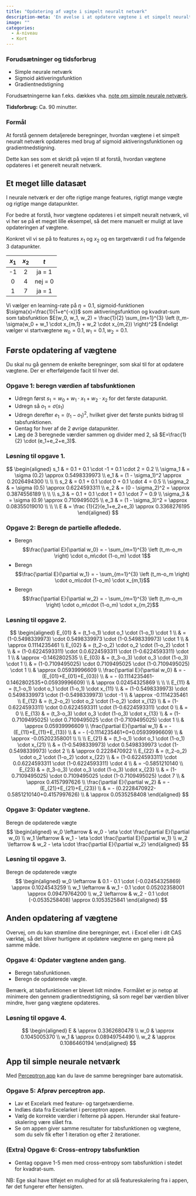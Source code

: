 ```yaml
---
title: "Opdatering af vægte i simpelt neuralt netværk"
description-meta: 'En øvelse i at opdatere vægtene i et simpelt neuralt nætværk'
image: ""
categories:
  - A-niveau
  - Kort
---
```


::: {.callout-caution collapse="true" appearance="minimal"}
### Forudsætninger og tidsforbrug

+ Simple neurale netværk
+ Sigmoid aktiveringsfunktion
+ Gradientnedstigning

Forudsætningerne kan f.eks. dækkes vha. [note om simple neurale netværk](../materialer/perceptron/perceptron.qmd){target="_blank"}.

**Tidsforbrug:** Ca. 90 minutter.

:::

::: {.purpose}

### Formål

At forstå gennem detaljerede beregninger, hvordan vægtene i et simpelt neuralt netværk opdateres med brug af sigmoid aktiveringsfunktionen og gradientnedstigning.

Dette kan ses som et skridt på vejen til at forstå, hvordan vægtene opdateres i et generelt neuralt netværk.

:::

## Et meget lille datasæt

I neurale netværk er der ofte rigtige mange features, rigtigt mange vægte og rigtige mange datapunkter. 

For bedre at forstå, hvor vægtene opdateres i et simpelt neuralt netværk, vil vi her se på et meget lille eksempel, så det mere manuelt er muligt at lave opdateringen af vægtene.

Konkret vil vi se på to features $x_1$ og $x_2$ og en targetværdi $t$ ud fra følgende 3 datapunkter.

|$x_1$ | $x_2$ | $t$ |
|:---:|:---:|:---:|
| -1 | 2 | ja = 1 |
| 0 | 4 | nej = 0 |
| 1 | 7 | ja = 1 |

Vi vælger en learning-rate på $\eta = 0.1$, 
sigmoid-funktionen $\sigma(x)=\frac{1}{1+e^{-x}}$ som aktiveringsfunktion 
og kvadrat-sum som tabsfunktion $E(w_0, w_1, w_2) = \frac{1}{2} \sum_{m=1}^{3} \left (t_m-\sigma(w_0 + w_1 \cdot x_{m,1} + w_2 \cdot x_{m,2}) \right)^2$ 
Endeligt vælger vi startvægtene $w_0=0.1, w_1=0.1, w_2=0.1$.

## Første opdatering af vægtene

Du skal nu gå gennem de enkelte beregninger, som skal til for at opdatere vægtene. Der er efterfølgende facit til hver del.

::: {.callout-note collapse="false" appearance="minimal"}
### Opgave 1: beregn værdien af tabsfunktionen
* Udregn først $s_1 = w_0 + w_1 \cdot x_1 + w_2 \cdot x_2$ for det første datapunkt.
* Udregn så $o_1 = \sigma (s_1)$
* Udregn derefter $e_1 = (t_1 - o_1)^2$, hvilket giver det første punkts bidrag til tabsfunktionen.
* Gentag for hver af de 2 øvrige datapunkter.
* Læg de 3 beregnede værdier sammen og divider med 2, så $E=\frac{1}{2} \cdot (e_1+e_2+e_3)$.

:::

::: {.callout-note collapse="true" appearance="minimal"}
### Løsning til opgave 1.
$$
\begin{aligned}
s_1  & = 0.1 + 0.1 \cdot -1 + 0.1 \cdot 2   = 0.2 \\
\sigma_1 & = \sigma (0.2)  \approx 0.5498339973 \\
e_1 & = (1 - \sigma_1)^2  \approx 0.2026494300 \\
\\
\\
s_2 & = 0.1 + 0.1 \cdot 0 + 0.1 \cdot 4 = 0.5 \\
\sigma_2 & = \sigma (0.5) \approx 0.6224593311 \\
e_2 & = (0 - \sigma_2)^2 = \approx 0.3874556189 \\
\\
\\
s_3 & = 0.1 + 0.1 \cdot 1 + 0.1 \cdot 7 = 0.9 \\
\sigma_3 & = \sigma (0.9) \approx 0.7109495025 \\
e_3 & = (1 - \sigma_3)^2 = \approx 0.08355019010 \\
\\
\\
E & = \frac {1}{2}(e_1+e_2+e_3) \approx 0.3368276195
\end{aligned}
$$
:::

::: {.callout-note collapse="false" appearance="minimal"}
### Opgave 2: Beregn de partielle afledede.

* Beregn $$\frac{\partial E}{\partial w_0} = - \sum_{m=1}^{3} \left (t_m-o_m \right) \cdot o_m\cdot (1-o_m) \cdot 1$$
* Beregn $$\frac{\partial E}{\partial w_1} = - \sum_{m=1}^{3} \left (t_m-o_m \right) \cdot o_m\cdot (1-o_m) \cdot x_{m,1}$$
* Beregn $$\frac{\partial E}{\partial w_2} = - \sum_{m=1}^{3} \left (t_m-o_m \right) \cdot o_m\cdot (1-o_m) \cdot x_{m,2}$$

:::

::: {.callout-note collapse="true" appearance="minimal"}
### Løsning til opgave 2.
$$
\begin{aligned}
E_{01} & = (t_1-o_1) \cdot o_1 \cdot (1-o_1) \cdot 1 \\ 
       & = (1-0.5498339973) \cdot 0.5498339973 \cdot (1-0.5498339973) \cdot 1 \\
       & \approx 0.1114235461 \\
E_{02} & = (t_2-o_2) \cdot o_2 \cdot (1-o_2) \cdot 1 \\
       & = (1-0.6224593311) \cdot 0.0.6224593311 \cdot (1-0.6224593311) \cdot 1 \\
       & \approx -0.1462802535 \\
E_{03} & = (t_3-o_3) \cdot o_3 \cdot (1-o_3) \cdot 1 \\
      & = (1-0.7109495025) \cdot 0.7109495025 \cdot (1-0.7109495025) \cdot 1 \\
      & \approx 0.05939996609 \\
\frac{\partial E}{\partial w_0} & = -(E_{01}+E_{01}+E_{03}) \\
      & = - (0.1114235461-0.1462802535+0.05939996609) \\
      & \approx 0.02454325869 \\
\\
\\
E_{11} & = (t_1-o_1) \cdot o_1 \cdot (1-o_1) \cdot x_{11} \\ 
       & = (1-0.5498339973) \cdot 0.5498339973 \cdot (1-0.5498339973) \cdot -1 \\
       & \approx -0.1114235461 \\
E_{12} & = (t_2-o_2) \cdot o_2 \cdot (1-o_2) \cdot x_{12} \\
       & = (1-0.6224593311) \cdot 0.0.6224593311 \cdot (1-0.6224593311) \cdot 0 \\
       & = 0 \\
E_{13} & = (t_3-o_3) \cdot o_3 \cdot (1-o_3) \cdot x_{13} \\
      & = (1-0.7109495025) \cdot 0.7109495025 \cdot (1-0.7109495025) \cdot 1 \\
      & \approx 0.05939996609 \\
\frac{\partial E}{\partial w_1} & = -(E_{11}+E_{11}+E_{13}) \\
      & = - (-0.1114235461+0+0.05939996609) \\
      & \approx -0.05202358001 \\    
\\
\\
E_{21} & = (t_1-o_1) \cdot o_1 \cdot (1-o_1) \cdot x_{21} \\ 
       & = (1-0.5498339973) \cdot 0.5498339973 \cdot (1-0.5498339973) \cdot 2 \\
       & \approx 0.2228470922 \\
E_{22} & = (t_2-o_2) \cdot o_2 \cdot (1-o_2) \cdot x_{22} \\
       & = (1-0.6224593311) \cdot 0.0.6224593311 \cdot (1-0.6224593311) \cdot 4 \\
       & = -0.5851210140 \\
E_{23} & = (t_3-o_3) \cdot o_3 \cdot (1-o_3) \cdot x_{23} \\
      & = (1-0.7109495025) \cdot 0.7109495025 \cdot (1-0.7109495025) \cdot 7 \\
      & \approx 0.4157997626 \\
\frac{\partial E}{\partial w_2} & = -(E_{21}+E_{21}+E_{23}) \\
      & = - (0.2228470922-0.5851210140+0.4157997626) \\
      & \approx 0.0535258408
\end{aligned}
$$

:::

::: {.callout-note collapse="false" appearance="minimal"}
### Opgave 3: Opdater vægtene.

Beregn de opdaterede vægte
$$
\begin{aligned}
w_0 \leftarrow & w_0 - \eta \cdot \frac{\partial E}{\partial w_0}   \\
w_1 \leftarrow & w_1 - \eta \cdot \frac{\partial E}{\partial w_1}  \\
w_2 \leftarrow & w_2 - \eta \cdot \frac{\partial E}{\partial w_2} 
\end{aligned}
$$

:::

::: {.callout-note collapse="true" appearance="minimal"}
### Løsning til opgave 3.

Beregn de opdaterede vægte
$$
\begin{aligned}
w_0 \leftarrow & 0.1 - 0.1 \cdot (-0.02454325869) \approx 0.1024543259   \\
w_1 \leftarrow & w_1 - 0.1 \cdot 0.05202358001 \approx 0.09479764200  \\
w_2 \leftarrow & w_2 - 0.1 \cdot (-0.0535258408) \approx 0.1053525841 
\end{aligned}
$$
:::

## Anden opdatering af vægtene
Overvej, om du kan strømline dine beregninger, evt. i Excel eller i dit CAS værktøj, så det bliver hurtigere at opdatere vægtene en gang mere på samme måde.

::: {.callout-note collapse="false" appearance="minimal"}
### Opgave 4: Opdater vægtene anden gang.

* Beregn tabsfunktionen.
* Beregn de opdaterede vægte.

:::

Bemærk, at tabsfunktionen er blevet lidt mindre. Formålet er jo netop at minimere den gennem gradientnedstigning, så som regel bør værdien bliver mindre, hver gang vægtene opdateres.

::: {.callout-note collapse="true" appearance="minimal"}
### Løsning til opgave 4.
$$
\begin{aligned}
E & \approx 0.3362680478 \\
w_0 & \approx 0.1045005370 \\
w_1 & \approx 0.08949754490 \\
w_2 & \approx 0.1086460194
\end{aligned}
$$

:::

## App til simple neurale netværk
Med [Perceptron app](../apps/perceptron_app.qmd){target="_blank"} kan du lave de samme beregninger bare automatisk.

::: {.callout-note collapse="false" appearance="minimal"}
### Opgave 5: Afprøv perceptron app.

* Lav et Excelark med feature- og targetværdierne.
* Indlæs data fra Excelarket i perceptron appen.
* Vælg de korrekte værdier i felterne på appen. Herunder skal feature-skalering være slået fra.
* Se om appen giver samme resultater for tabsfunktionen og vægtene, som du selv fik efter 1 iteration og efter 2 iterationer.

:::

::: {.callout-note collapse="false" appearance="minimal"}
### (Extra) Opgave 6: Cross-entropy tabsfunktion 
* Gentag opgave 1-5 men med cross-entropy som tabsfunktion i stedet for kvadrat-sum.

:::

NB: Ege skal have tilføjet en mulighed for at slå featureskalering fra i appen, før det fungerer efter hensigten.

